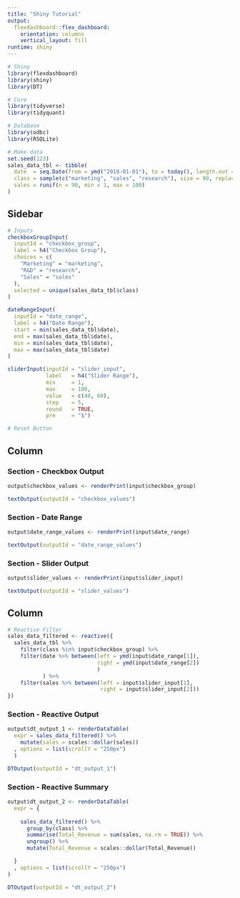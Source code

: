```yaml
---
title: "Shiny Tutorial"
output: 
  flexdashboard::flex_dashboard:
    orientation: columns
    vertical_layout: fill
runtime: shiny
---
```


```r
# Shiny
library(flexdashboard)
library(shiny)
library(DT)

# Core
library(tidyverse)
library(tidyquant)

# Database
library(odbc)
library(RSQLite)
```

```r
# Make data
set.seed(123)
sales_data_tbl <- tibble(
  date  = seq.Date(from = ymd("2018-01-01"), to = today(), length.out = 90),
  class = sample(c("marketing", "sales", "research"), size = 90, replace = TRUE),
  sales = runif(n = 90, min = 1, max = 100)
)
```




Sidebar {.sidebar}
------------------------

```r
# Inputs
checkboxGroupInput(
  inputId = "checkbox_group",
  label = h4("Checkbox Group"),
  choices = c(
    "Marketing" = "marketing",
    "R&D" = "research",
    "Sales" = "sales"
  ),
  selected = unique(sales_data_tbl$class)
)

dateRangeInput(
  inputId = "date_range",
  label = h4("Date Range"),
  start = min(sales_data_tbl$date),
  end = max(sales_data_tbl$date),
  min = min(sales_data_tbl$date),
  max = max(sales_data_tbl$date)
)

sliderInput(inputId = "slider_input", 
            label   = h4("Slider Range"),
            min     = 1,
            max     = 100,
            value   = c(40, 60),
            step    = 5,
            round   = TRUE,
            pre     = "$")
```


```r
# Reset Button

```



Column {data-width=500}
-----------------------

### Section - Checkbox Output

```r
output$checkbox_values <- renderPrint(input$checkbox_group)

textOutput(outputId = "checkbox_values")
```

### Section - Date Range

```r
output$date_range_values <- renderPrint(input$date_range)

textOutput(outputId = "date_range_values")
```

### Section - Slider Output

```r
output$slider_values <- renderPrint(input$slider_input)

textOutput(outputId = "slider_values")
```


Column {data-width=750}
-----------------------

```r
# Reactive Filter
sales_data_filtered <- reactive({
  sales_data_tbl %>%
    filter(class %in% input$checkbox_group) %>%
    filter(date %>% between(left = ymd(input$date_range[1]), 
                            right = ymd(input$date_range[2])
                            )
           ) %>%
    filter(sales %>% between(left = input$slider_input[1],
                             right = input$slider_input[2]))
})
```


### Section - Reactive Output

```r
output$dt_output_1 <- renderDataTable(
  expr = sales_data_filtered() %>%
    mutate(sales = scales::dollar(sales))
  , options = list(scrollY = "250px")
  )

DTOutput(outputId = "dt_output_1")
```


### Section - Reactive Summary

```r
output$dt_output_2 <- renderDataTable(
  expr = {
    
    sales_data_filtered() %>%
      group_by(class) %>%
      summarise(Total_Revenue = sum(sales, na.rm = TRUE)) %>%
      ungroup() %>%
      mutate(Total_Revenue = scales::dollar(Total_Revenue))

  }
  , options = list(scrollY = "250px")
)

DTOutput(outputId = "dt_output_2")
```

